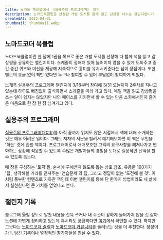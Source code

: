 ```yaml
---
title: 노마드 북클럽에서 《실용주의 프로그래머》 읽기
description: 노마드북클럽은 선정된 개발 도서를 함께 읽고 감상을 나누는 챌린지입니다. 커뮤니티와 함께라면 즐겁게 완독할 수 있습니다.
createdAt: 2022-04-01
thumbnail: thumbnail.webp
---
```


## 노마드코더 북클럽

노마드북클럽이란 한 달에 1권을 목표로 좋은 개발 도서를 선정해 다 함께 책을 읽고 감상평을 공유하는 챌린지이다. 스케줄이 정해져 있어 늘어지지 않을 수 있게 도와주고 중간 중간 퀴즈와 미션을 제공해 지속적으로 흥미를 유지시켜준다는 점이 장점이다. 또한 별도의 요금 없이 책만 있다면 누구나 참여할 수 있어 부담없이 참여하게 되었다.

[노개북 실용주의 프로그래머](https://nomadcoders.co/pragmatic-programmer) 챌린지에 3/18부터 참여해 3/31 오늘까지 2주차를 지나고 있는데 하루도 빠짐없이 출석하면서 스케줄을 따라 가고 있다. 매일 책을 읽고 감상평을 쓰는 일이 쉽지는 않았지만 나의 페이스를 지키면서 할 수 있는 만큼 소화해서인지 즐거운 마음으로 한 장 한 장 넘겨가고 있다.

## 실용주의 프로그래머

[실용주의 프로그래머(20th)](http://ebook.insightbook.co.kr/book/113)를 아직 끝까지 읽지도 않은 시점에서 책에 대해 소개하는 것은 매우 어려운 일이다. 그래도 저자의 서문을 빌려서 얘기해보자면 이 책은 무엇을 '하는' 것에 관한 책이다. 프로그래머로서 애매모호한 고객의 요구사항을 헤쳐나가고 변화하는 상황에 적응할 수 있도록 수많은 개발자들의 경험을 토대로 실용적인 선택을 할 수 있도록 돕는다.

매 장을 구성하는 '토픽'들, 순서에 구애받지 않도록 돕는 상호 참조, 유용한 100가지 '팁', 생각해볼 거리를 던져주는 '연습문제'와 답, 그리고 정답이 없는 '도전해 볼 것'. 이처럼 풍부한 컨텐츠로 가득찬 책인데 이번 챌린지를 통해 단 한가지 방법이라도 내 삶에서 실천한다면 큰 가치를 얻었다고 본다.

## 챌린지 기록

블로그에 올릴 정도로 알찬 내용을 잔뜩 쓰거나 내 주관이 강하게 들어가지 않을 것 같아 노션에 가볍게 정리하고 있는데 혹시라도 궁금하다면 [여기](https://yisu-kim.notion.site/pragmatic-programmer-cb35a52de86342c7927eccbd43893083)에서 확인할 수 있다. 하지만 그보다는 [노마드코더 슬랙](https://nomadcoders.co/slack)과 [노마드코더 커뮤니티](https://nomadcoders.co/community/pragmatic)를 둘러보는 것을 더 추천한다. 정성이 가득 담긴 기록이나 열정적인 참가자들을 만날 수 있다.
